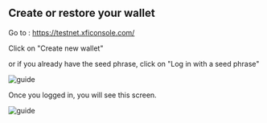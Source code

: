 
## Create or restore your wallet

Go to : https://testnet.xficonsole.com/

Click on "Create new wallet"

or if you already have the seed phrase, click on "Log in with a seed phrase"

![guide](asset/itn1.png)

Once you logged in, you will see this screen.

![guide](asset/itn2.png)